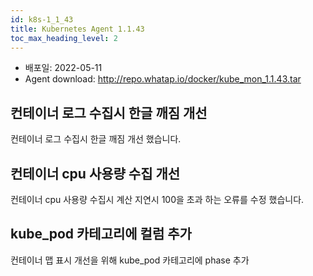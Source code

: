 ```yaml
---
id: k8s-1_1_43
title: Kubernetes Agent 1.1.43
toc_max_heading_level: 2
---
```



* 배포일: 2022-05-11
* Agent download: http://repo.whatap.io/docker/kube_mon_1.1.43.tar

## 컨테이너 로그 수집시 한글 깨짐 개선

컨테이너 로그 수집시 한글 깨짐 개선 했습니다. 

## 컨테이너 cpu 사용량 수집 개선

컨테이너 cpu 사용량 수집시 계산 지연시 100을 초과 하는 오류를  수정 했습니다. 

## kube_pod 카테고리에 컬럼 추가

컨테이너 맵 표시 개선을 위해 kube_pod 카테고리에 phase 추가